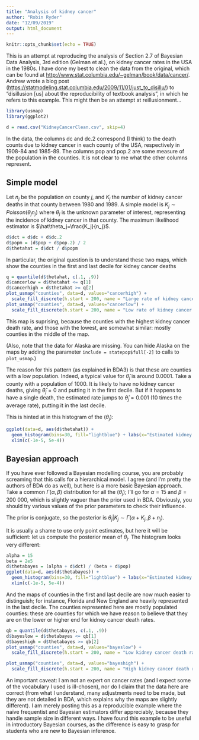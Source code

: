 ```yaml
---
title: "Analysis of kidney cancer"
author: "Robin Ryder"
date: "12/09/2019"
output: html_document
---
```


```r
knitr::opts_chunk$set(echo = TRUE)
```

This is an attempt at reproducing the analysis of Section 2.7 of Bayesian Data Analysis, 3rd edition (Gelman et al.), on kidney cancer rates in the USA in the 1980s. I have done my best to clean the data from the original, which can be found at <http://www.stat.columbia.edu/~gelman/book/data/cancer/>. Andrew wrote a blog post  (<https://statmodeling.stat.columbia.edu/2009/11/01/just_to_disillu/>) to "disillusion [us] about the reproducibility of textbook analysis", in which he refers to this example. This might then be an attempt at reillusionment...

```r
library(usmap)
library(ggplot2)
```

```r
d = read.csv("KidneyCancerClean.csv", skip=4)
```

In the data, the columns dc and dc.2 correspond (I think) to the death counts due to kidney cancer in each county of the USA, respectively in 1908-84 and 1985-89. The columns pop and pop.2 are some measure of the population in the counties. It is not clear to me what the other columns represent.



## Simple model

Let $n_j$ be the population on county $j$, and $K_j$ the number of kidney cancer deaths in that county between 1980 and 1989. A simple model is $K_j\sim Poisson(\theta_j n_j)$ where $\theta_j$ is the unknown parameter of interest, representing the incidence of kidney cancer in that county. The maximum likelihood estimator is $\hat\theta_j=\frac{K_j}{n_j}$.

```r
d$dct = d$dc + d$dc.2
d$popm = (d$pop + d$pop.2) / 2
d$thetahat = d$dct / d$popm
```

In particular, the original question is to understand these two maps, which show the counties in the first and last decile for kidney cancer deaths

```r
q = quantile(d$thetahat, c(.1, .9))
d$cancerlow = d$thetahat <= q[1]
d$cancerhigh = d$thetahat >= q[2]
plot_usmap("counties", data=d, values="cancerhigh") +
  scale_fill_discrete(h.start = 200, name = "Large rate of kidney cancer deaths") 
plot_usmap("counties", data=d, values="cancerlow") +
  scale_fill_discrete(h.start = 200, name = "Low rate of kidney cancer deaths") 
```

This map is suprising, because the counties with the highest kidney cancer death rate, and those with the lowest, are somewhat similar: mostly counties in the middle of the map.

(Also, note that the data for Alaska are missing. You can hide Alaska on the maps by adding the parameter `include = statepop$full[-2]` to calls to `plot_usmap`.)

The reason for this pattern (as explained in BDA3) is that these are counties with a low population.  Indeed, a typical value for $\hat\theta_j$ is around $0.0001$. Take a county with a population of 1000. It is likely to have no kidney cancer deaths, giving $\hat\theta_j=0$ and putting it in the first decile. But if it happens to have a single death, the estimated rate jumps to $\hat\theta_j=0.001$ (10 times the average rate), putting it in the last decile.

This is hinted at in this histogram of the $(\theta_j)$:

```r
ggplot(data=d, aes(d$thetahat)) + 
  geom_histogram(bins=30, fill="lightblue") + labs(x="Estimated kidney cancer death rate (maximum likelihood)", y="Number of counties") +
  xlim(c(-1e-5, 5e-4))
```


## Bayesian approach

If you have ever followed a Bayesian modelling course, you are probably screaming that this calls for a hierarchical model. I agree (and I'm pretty the authors of BDA do as well), but here is a more basic Bayesian approach. Take a common $\Gamma(\alpha, \beta)$ distribution for all the $(\theta_j)$; I'll go for $\alpha=15$ and $\beta = 200\ 000$, which is slightly vaguer than the prior used in BDA. Obviously, you should try various values of the prior parameters to check their influence.

The prior is conjugate, so the posterior is $\theta_j|K_j \sim \Gamma(\alpha + K_j, \beta + n_j)$. 

It is usually a shame to use only point estimates, but here it will be sufficient: let us compute the posterior mean of $\theta_j$. The histogram looks very different:

```r
alpha = 15
beta = 2e5
d$thetabayes = (alpha + d$dct) / (beta + d$pop)
ggplot(data=d, aes(d$thetabayes)) + 
  geom_histogram(bins=30, fill="lightblue") + labs(x="Estimated kidney cancer death rate (posterior mean)", y="Number of counties") +
  xlim(c(-1e-5, 5e-4))
```

And the maps of counties in the first and last decile are now much easier to distinguish; for instance, Florida and New England are heavily represented in the last decile. The counties represented here are mostly populated counties: these are counties for which we have reason to believe that they are on the lower or higher end for kidney cancer death rates.

```r
qb = quantile(d$thetabayes, c(.1, .9))
d$bayeslow = d$thetabayes <= qb[1]
d$bayeshigh = d$thetabayes >= qb[2]
plot_usmap("counties", data=d, values="bayeslow") +
  scale_fill_discrete(h.start = 200, name = "Low kidney cancer death rate (Bayesian inference)")  

plot_usmap("counties", data=d, values="bayeshigh") +
  scale_fill_discrete(h.start = 200, name = "High kidney cancer death rate (Bayesian inference)")  
```

An important caveat: I am not an expert on cancer rates (and I expect some of the vocabulary I used is ill-chosen), nor do I claim that the data here are correct (from what I understand, many adjustments need to be made, but they are not detailed in BDA, which explains why the maps are slightly different). I am merely posting this as a reproducible example where the naïve frequentist and Bayesian estimators differ appreciably, because they handle sample size in different ways. I have found this example to be useful in introductory Bayesian courses, as the difference is easy to grasp for students who are new to Bayesian inference.
